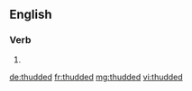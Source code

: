 ==English==

===Verb===
{{head|en}}

# {{en-past of|thud}}

[[de:thudded]]
[[fr:thudded]]
[[mg:thudded]]
[[vi:thudded]]